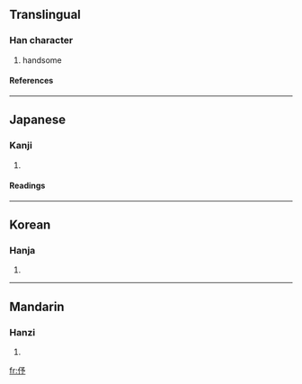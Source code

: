 ==Translingual==
===Han character===
{{Han char|rad=人|as=04|sn=6|four=|canj=人弓戈弓 (ONIN), X人弓戈弓 (XONIN)}}
# handsome
====References====
{{Han ref|kx=0095.080|dkj=00425|dj=0201.090|hdz=10128.010|uh=4F03|ud=20227}}
----
==Japanese==
===Kanji===
{{ja-kanji|grade=|rs=人04}}
# {{defn|Japanese}}
====Readings====
{{ja-readings|on=[[よ]] (yo)|kun=[[うつくしい]] (utsukushii)}}
----
==Korean==
===Hanja===
{{ko-hanja|hangeul=여|rv=yeo|mr=yŏ}}
# {{defn|Korean}}
----
==Mandarin==
===Hanzi===
{{cmn-hanzi|pin=[[yú]] (yu2)|wg=yü<sup>2</sup>}}
# {{defn|Mandarin}}

[[fr:伃]]